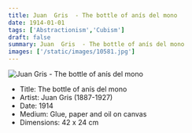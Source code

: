 ```yaml
---
title: Juan  Gris  - The bottle of anís del mono 
date: 1914-01-01
tags: ['Abstractionism','Cubism']
draft: false
summary: Juan  Gris  - The bottle of anís del mono 
images: ['/static/images/10581.jpg']
---
```


![Juan  Gris  - The bottle of anís del mono ](/static/images/10581.jpg)

* Title: The bottle of anís del mono 
* Artist: Juan  Gris  (1887-1927)
* Date: 1914
* Medium: Glue, paper and oil on canvas
* Dimensions: 42 x 24 cm


